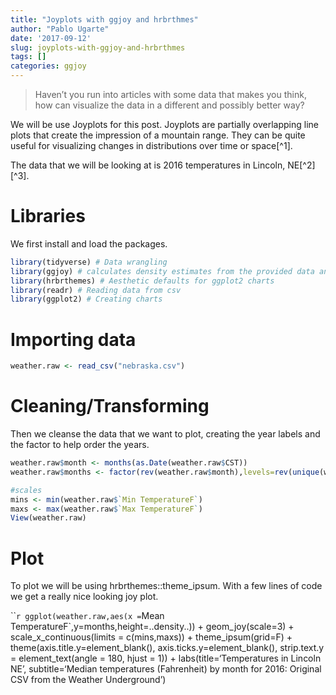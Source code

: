 ```yaml
---
title: "Joyplots with ggjoy and hrbrthmes"
author: "Pablo Ugarte"
date: '2017-09-12'
slug: joyplots-with-ggjoy-and-hrbrthmes
tags: []
categories: ggjoy
---
```


>Haven't you run into articles with some data that makes you think, how can visualize the data in a different and possibly better way? 

We will be use Joyplots for this post. Joyplots are partially overlapping line plots that create the impression of a mountain range. They can be quite useful for visualizing changes in distributions over time or space[^1].

The data that we will be looking at is 2016 temperatures in Lincoln, NE[^2][^3].

# Libraries

We first install and load the packages.

```r
library(tidyverse) # Data wrangling
library(ggjoy) # calculates density estimates from the provided data and then plots those
library(hrbrthemes) # Aesthetic defaults for ggplot2 charts
library(readr) # Reading data from csv 
library(ggplot2) # Creating charts
```

# Importing data

```r
weather.raw <- read_csv("nebraska.csv")
```

# Cleaning/Transforming

Then we cleanse the data that we want to plot, creating the year labels and the factor to help order the years.

```r
weather.raw$month <- months(as.Date(weather.raw$CST))
weather.raw$months <- factor(rev(weather.raw$month),levels=rev(unique(weather.raw$month)))

#scales
mins <- min(weather.raw$`Min TemperatureF`)
maxs <- max(weather.raw$`Max TemperatureF`)
View(weather.raw)
```

# Plot

To plot we will be using hrbrthemes::theme_ipsum. With a few lines of code we get a really nice looking joy plot. 

```r
ggplot(weather.raw,aes(x = `Mean TemperatureF`,y=months,height=..density..)) +
     geom_joy(scale=3) +
      scale_x_continuous(limits = c(mins,maxs)) +
  theme_ipsum(grid=F) +
  theme(axis.title.y=element_blank(),
        axis.ticks.y=element_blank(),
        strip.text.y = element_text(angle = 180, hjust = 1)) +
  labs(title='Temperatures in Lincoln NE',
       subtitle='Median temperatures (Fahrenheit) by month for 2016\nData: Original CSV from the Weather Underground')
